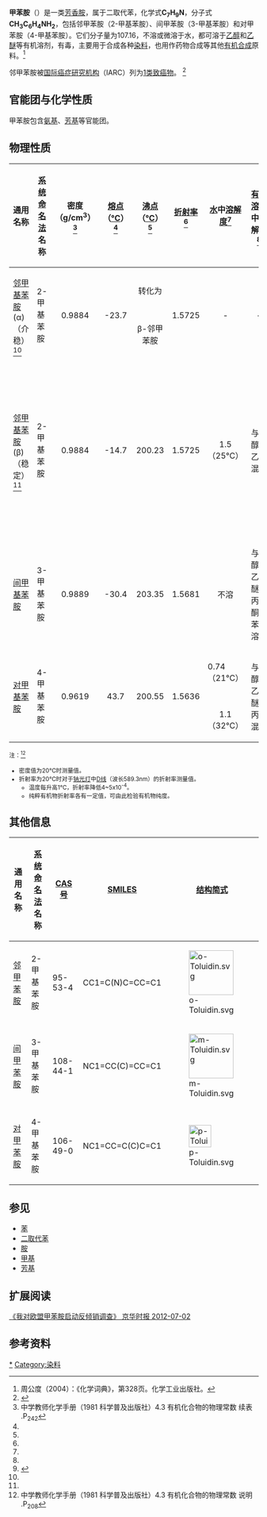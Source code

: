 '''甲苯胺'''（{{lang-en|'''Toluidine'''}}）是一类[[芳基|芳香]][[胺|胺]]，属于二取代苯，化学式'''C<sub>7</sub>H<sub>9</sub>N'''，分子式'''CH<sub>3</sub>C<sub>6</sub>H<sub>4</sub>NH<sub>2</sub>'''，包括邻甲苯胺（2-甲基苯胺）、间甲苯胺（3-甲基苯胺）和对甲苯胺（4-甲基苯胺）。它们分子量为107.16，不溶或微溶于水，都可溶于[[乙醇|乙醇]]和[[乙醚|乙醚]]等有机溶剂，有毒，主要用于合成各种[[染料|染料]]，也用作药物合成等其他[[有机合成|有机合成]]原料。<ref name="hx">周公度（2004）：《化学词典》，第328页。化学工业出版社。</ref>

邻甲苯胺被[[国际癌症研究机构|国际癌症研究机构]]（IARC）列为[[1类致癌物|1类致癌物]]。
<ref>{{Cite web |url=http://monographs.iarc.fr/ENG/Classification/ |title=国际癌症研究机构认定的致癌物 |accessdate=2012-07-28 |archive-date=2013-07-28 |archive-url=https://web.archive.org/web/20130728195941/http://monographs.iarc.fr/ENG/Classification/ |dead-url=no }}</ref>
== 官能团与化学性质 ==
甲苯胺包含[[氨基|氨基]]、[[芳基|芳基]]等官能团。

== 物理性质 ==
{| class="wikitable" border="1"
|-
!  通用名称
!  [[系统命名法|系统命名法]]<br />名称
!  密度<br />（g/cm<sup>3</sup>）<ref name="handbook">中学教师化学手册（1981 科学普及出版社）4.3 有机化合物的物理常数 续表 .P<sub>242</sub></ref>
!  [[熔点|熔点]]<br />（[[摄氏度|℃]]）<ref name="handbook" />
!  [[沸点|沸点]]<br />（[[摄氏度|℃]]）<ref name="handbook" />
!  [[折射率|折射率]]<ref name="handbook" />
!  [[水|水]]中[[溶解度|溶解度]]<ref name="handbook" />
!  [[有机溶剂|有机溶剂]]中溶解度<ref name="handbook" />
!  [[性状|性状]]<ref>{{Cite web |url=http://www.chemyq.com/xz/xz3/26459dgghr.htm |title=化工引擎：甲苯胺;toluidines |accessdate=2012-07-28 |archive-date=2011-12-04 |archive-url=https://web.archive.org/web/20111204213928/http://chemyq.com/xz/xz3/26459dgghr.htm |dead-url=no }}</ref>
!  [[结构简式|结构简式]]
|-
|  [[邻甲基苯胺|邻甲基苯胺]]<br />(α)（介稳）<ref name="handbook" />
|  2-甲基苯胺
|  <div style="text-align: center;">0.9884</div>
|  <div style="text-align: center;">-23.7</div>
|  <div style="text-align: center;">转化为</div><br /><div style="text-align: center;">β-邻甲苯胺</div>
|  <div style="text-align: center;">1.5725</div>
|  <div style="text-align: center;">-</div>
|  <div style="text-align: center;">-</div>
|  <div style="text-align: center;">-</div>
|  [[File:o-Toluidin.svg|90px]]
|-
|  [[邻甲基苯胺|邻甲基苯胺]]<br />(β)（稳定）<ref name="handbook" />
|  2-甲基苯胺
|  <div style="text-align: center;">0.9884</div>
|  <div style="text-align: center;">-14.7</div>
|  <div style="text-align: center;">200.23</div>
|  1.5725
|  <div style="text-align: center;">1.5（25℃）</div>
|  与乙醇、乙醚混溶
|  浅黄色至棕红色油状透明液体
|  [[File:o-Toluidin.svg|90px]]
|-
|  [[间甲基苯胺|间甲基苯胺]]
|  3-甲基苯胺
|  <div style="text-align: center;">0.9889</div>
|  <div style="text-align: center;">-30.4</div>
|  <div style="text-align: center;">203.35</div>
|  1.5681
|  <div style="text-align: center;">不溶</div>
|  与乙醇、乙醚、丙酮、<br />苯混溶
|  <div style="text-align: center;">无色液体</div>
|  [[File:m-Toluidin.svg|90px]]
|-
|  [[对甲基苯胺|对甲基苯胺]]
|  4-甲基苯胺
|  <div style="text-align: center;">0.9619</div>
|  <div style="text-align: center;">43.7</div>
|  <div style="text-align: center;">200.55</div>
|  1.5636
|  <div style="text-align: left;">0.74（21℃）</div><br /><div style="text-align: center;">1.1（32℃）</div>
|  与乙醇、乙醚、丙酮混溶
|  <div style="text-align: center;">白色片状结晶</div>
|  [[File:p-Toluidin.svg|45px]]
|}
<small> 注：<ref>中学教师化学手册（1981 科学普及出版社）4.3 有机化合物的物理常数 说明 .P<sub>208</sub></ref>

* 密度值为20℃时测量值。
* 折射率为20℃时对于[[钠光灯|钠光灯]]中[[D线|D线]]（波长589.3nm）的折射率测量值。
** 温度每升高1℃，折射率降低4~5x10<sup>-4</sup>。
** 纯粹有机物折射率各有一定值，可由此检验有机物纯度。
</small>

== 其他信息 ==
{| class="wikitable" border="1"
|-
!  通用名称
!  [[系统命名法|系统命名法]]<br />名称
!  [[CAS号|CAS号]]    
!  [[SMILES|SMILES]]
!  [[结构简式|结构简式]]
|-
|  [[邻甲苯胺|邻甲苯胺]]<br />
|  2-甲基苯胺
|  95-53-4
|  CC1=C(N)C=CC=C1
|  [[File:o-Toluidin.svg|90px]]
|-
|  [[间甲苯胺|间甲苯胺]]
|  3-甲基苯胺
|  108-44-1
|  NC1=CC(C)=CC=C1
|  [[File:m-Toluidin.svg|90px]]
|-
|  [[对甲苯胺|对甲苯胺]]
|  4-甲基苯胺
|  106-49-0
|  NC1=CC=C(C)C=C1
|  [[File:p-Toluidin.svg|45px]]
|}

== 参见 ==
* [[苯|苯]]
* [[二取代苯|二取代苯]]
* [[胺|胺]]
* [[甲基|甲基]]
* [[芳基|芳基]]
{{苯}}

== 扩展阅读 ==
[http://news.163.com/12/0702/00/85C95MJI00014AED.html 《我对欧盟甲苯胺启动反倾销调查》 京华时报 2012-07-02]{{Dead link|date=2020年1月 |bot=InternetArchiveBot |fix-attempted=yes }}

== 参考资料 ==
{{reflist}}
{{Authority control}}
[[Category:甲基苯胺|*]]
[[Category:染料|Category:染料]]